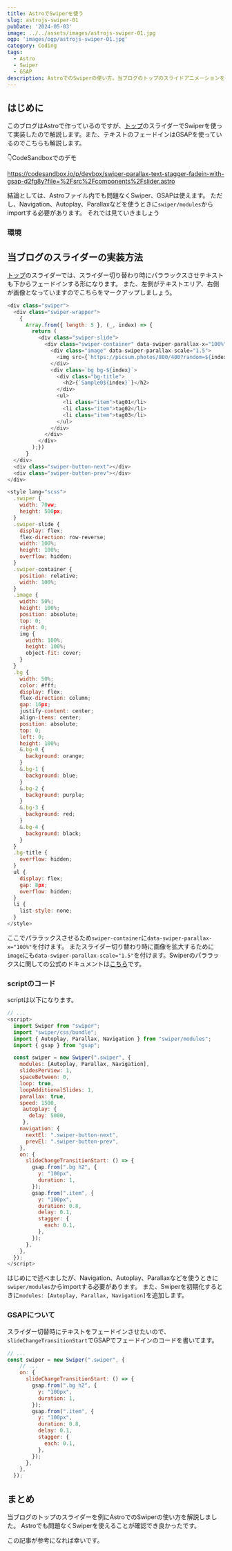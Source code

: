 ```yaml
---
title: AstroでSwiperを使う
slug: astrojs-swiper-01
pubDate: '2024-05-03'
image: ../../assets/images/astrojs-swiper-01.jpg
ogp: 'images/ogp/astrojs-swiper-01.jpg'
category: Coding
tags:
  - Astro
  - Swiper
  - GSAP
description: AstroでのSwiperの使い方。当ブログのトップのスライドアニメーションを解説します。
---
```


## はじめに

このブログはAstroで作っているのですが、[トップ](https://hypb.dev)のスライダーでSwiperを使って実装したので解説します。また、テキストのフェードインはGSAPを使っているのでこちらも解説します。

👇CodeSandboxでのデモ

https://codesandbox.io/p/devbox/swiper-parallax-text-stagger-fadein-with-gsap-d2fg8y?file=%2Fsrc%2Fcomponents%2Fslider.astro

結論としては、Astroファイル内でも問題なくSwiper、GSAPは使えます。
ただし、Navigation、Autoplay、Parallaxなどを使うときに`swiper/modules`からimportする必要があります。
それでは見ていきましょう

### 環境

<Note
  text="<ul>
          <li>Astro: 4.5.15</li>
          <li>Swiper: 11.1.1</li>
          <li>GSAP: 3.12.5</li>
          </ul>"/>

## 当ブログのスライダーの実装方法

[トップ](https://hypb.dev)のスライダーでは、スライダー切り替わり時にパララックスさせテキストも下からフェードインする形になります。
また、左側がテキストエリア、右側が画像となっていますのでこちらをマークアップしましょう。

```js title="slider.astro"
<div class="swiper">
  <div class="swiper-wrapper">
    {
      Array.from({ length: 5 }, (_, index) => {
        return (
          <div class="swiper-slide">
            <div class="swiper-container" data-swiper-parallax-x="100%">
              <div class="image" data-swiper-parallax-scale="1.5">
                <img src={`https://picsum.photos/800/400?random=${index}`} alt="" />
              </div>
              <div class=`bg bg-${index}`>
                <div class="bg-title">
                  <h2>{`Sample0${index}`}</h2>
                </div>
                <ul>
                  <li class="item">tag01</li>
                  <li class="item">tag02</li>
                  <li class="item">tag03</li>
                </ul>
              </div>
            </div>
          </div>
        );})
      }
  </div>
  <div class="swiper-button-next"></div>
  <div class="swiper-button-prev"></div>
</div>

<style lang="scss">
  .swiper {
    width: 70vw;
    height: 500px;
  }
  .swiper-slide {
    display: flex;
    flex-direction: row-reverse;
    width: 100%;
    height: 100%;
    overflow: hidden;
  }
  .swiper-container {
    position: relative;
    width: 100%;
  }
  .image {
    width: 50%;
    height: 100%;
    position: absolute;
    top: 0;
    right: 0;
    img {
      width: 100%;
      height: 100%;
      object-fit: cover;
    }
  }
  .bg {
    width: 50%;
    color: #fff;
    display: flex;
    flex-direction: column;
    gap: 16px;
    justify-content: center;
    align-items: center;
    position: absolute;
    top: 0;
    left: 0;
    height: 100%;
    &.bg-0 {
      background: orange;
    }
    &.bg-1 {
      background: blue;
    }
    &.bg-2 {
      background: purple;
    }
    &.bg-3 {
      background: red;
    }
    &.bg-4 {
      background: black;
    }
  }
  .bg-title {
    overflow: hidden;
  }
  ul {
    display: flex;
    gap: 8px;
    overflow: hidden;
  }
  li {
    list-style: none;
  }
</style>
```

ここでパララックスさせるため`swiper-container`に`data-swiper-parallax-x="100%"`を付けます。
またスライダー切り替わり時に画像を拡大するために`image`にも`data-swiper-parallax-scale="1.5"`を付けます。Swiperのパララックスに関しての公式のドキュメントは[こちら](https://swiperjs.com/swiper-api#parallax)です。

### scriptのコード

scriptは以下になります。

```js title="slider.astro"
// ...
<script>
  import Swiper from "swiper";
  import "swiper/css/bundle";
  import { Autoplay, Parallax, Navigation } from "swiper/modules";
  import { gsap } from "gsap";

  const swiper = new Swiper(".swiper", {
    modules: [Autoplay, Parallax, Navigation],
    slidesPerView: 1,
    spaceBetween: 0,
    loop: true,
    loopAdditionalSlides: 1,
    parallax: true,
    speed: 1500,
     autoplay: {
       delay: 5000,
     },
    navigation: {
      nextEl: ".swiper-button-next",
      prevEl: ".swiper-button-prev",
    },
    on: {
      slideChangeTransitionStart: () => {
        gsap.from(".bg h2", {
          y: "100px",
          duration: 1,
        });
        gsap.from(".item", {
          y: "100px",
          duration: 0.8,
          delay: 0.1,
          stagger: {
            each: 0.1,
          },
        });
      },
    },
  });
</script>
```

はじめにで述べましたが、Navigation、Autoplay、Parallaxなどを使うときに`swiper/modules`からimportする必要があります。
また、Swiperを初期化するときに`modules: [Autoplay, Parallax, Navigation]`を追加します。

### GSAPについて

スライダー切替時にテキストをフェードインさせたいので、`slideChangeTransitionStart`でGSAPでフェードインのコードを書いてます。

```js title="slider.astro"
// ...
const swiper = new Swiper(".swiper", {
    // ...
    on: {
      slideChangeTransitionStart: () => {
        gsap.from(".bg h2", {
          y: "100px",
          duration: 1,
        });
        gsap.from(".item", {
          y: "100px",
          duration: 0.8,
          delay: 0.1,
          stagger: {
            each: 0.1,
          },
        });
      },
    },
  });
```

## まとめ

当ブログのトップのスライダーを例にAstroでのSwiperの使い方を解説しました。
Astroでも問題なくSwiperを使えることが確認でき良かったです。

この記事が参考になれば幸いです。